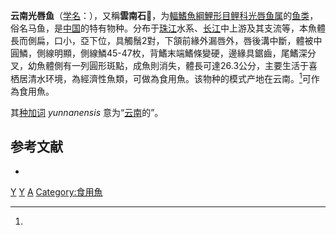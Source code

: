 {{Speciesbox 
| genus = Acrossocheilus
| species = yunnanensis
| status = LC
| status_system = IUCN3.1
| authority = Regan, 1904<ref name='id5929'>{{cite web| url =http://www.bioinfo.cn/db05/BjdwSpecies.php?action=view&id=5929| title =云南光唇鱼| work =中国动物物种编目数据库| publisher =中国科学院微生物研究所| author =中国科学院动物研究所| accessdate =2009-04-11| deadurl =yes| archiveurl =https://web.archive.org/web/20160305061148/http://www.bioinfo.cn/db05/BjdwSpecies.php?action=view&id=5929| archivedate =2016-03-05}}</ref>
| synonyms = *''Barbus yunnanensis''<br /><small>Regan, 1904</small>
}}

'''云南光唇鱼'''（[[学名|学名]]：'''{{lang|la|''Acrossocheilus yunnanensis''}}'''），又稱'''雲南石𩼧'''，为[[輻鰭魚綱|輻鰭魚綱]][[鯉形目|鯉形目]][[鲤科|鲤科]][[光唇鱼属|光唇鱼属]]的[[鱼类|鱼类]]，俗名马鱼，是[[中国|中国]]的特有物种。分布于[[珠江|珠江]]水系、[[长江|长江]]中上游及其支流等，本魚體長而側扁，口小，亞下位，具觸鬚2對，下頷前緣外漏唇外，唇後溝中斷，體被中圓鱗，側線明顯，側線鱗45-47枚，背鰭末端鰭條變硬，邊緣具鋸齒，尾鰭深分叉，幼魚體側有一列圓形斑點，成魚則消失，體長可達26.3公分，主要生活于喜栖居清水环境，為經濟性魚類，可做為食用魚。该物种的模式产地在云南。<ref name='id5929'/>可作為食用魚。

其[[种加词|种加词]] ''yunnanensis'' 意为“[[云南|云南]]的”。

== 参考文献 ==
{{reflist}}
{{refbegin}}
*{{FishBase_species|genus=Acrossocheilus|species=yunnanensis|year=2011|month=12}}
{{refend}}

{{Taxonbar|from=Q1039593}}

[[Category:光唇鱼属|Y]]
[[Category:中國特有魚類|Y]]
[[Category:1904年描述的魚類|A]]
[[Category:食用魚|Category:食用魚]]